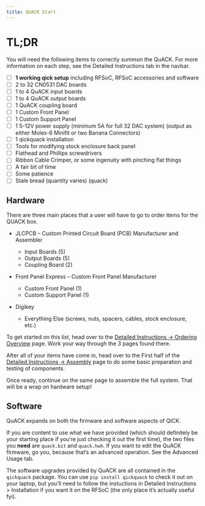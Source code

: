 ```yaml
---
title: QUACK Start
---
```


# TL;DR
You will need the following items to correctly summon the QuACK. For more information on each step, see the Detailed Instructions tab in the navbar.

- [ ] **1 working qick setup** including RFSoC, RFSoC accessories and software
- [ ] 2 to 32 CN0531 DAC boards
- [ ] 1 to 4 QuACK input boards
- [ ] 1 to 4 QuACK output boards
- [ ] 1 QuACK coupling board
- [ ] 1 Custom Front Panel
- [ ] 1 Custom Support Panel
- [ ] 1 5-12V power supply (minimum 5A for full 32 DAC system) (output as either Molex-6 Minifit or two Banana Connectors)
- [ ] 1 qickquack installation
- [ ] Tools for modifying stock enclosure back panel
- [ ] Flathead and Phillips screwdrivers
- [ ] Ribbon Cable Crimper, or some ingenuity with pinching flat things
- [ ] A fair bit of time
- [ ] Some patience
- [ ] Stale bread (quantity varies) (quack)
 

## Hardware

There are three main places that a user will have to go to order items for the QUACK box.

* JLCPCB – Custom Printed Circuit Board (PCB) Manufacturer and Assembler

    * Input Boards (5)
    * Output Boards (5)
    * Coupling Board (2)

* Front Panel Express – Custom Front Panel Manufacturer

    * Custom Front Panel (1)
    * Custom Support Panel (1)

* Digikey

    * Everything Else (screws, nuts, spacers, cables, stock enclosure, etc.)

To get started on this list, head over to the [Detailed Instructions -> Ordering Overview](/./Page_Ordering/ordering_overview.qmd) page. Work your way through the 3 pages found there.

After all of your items have come in, head over to the First half of the [Detailed Instructions -> Assembly](/./Page_Assembly/assembly_overview.qmd) page to do some basic preparation and testing of components.

Once ready, continue on the same page to assemble the full system. That will be a wrap on hardware setup!

## Software
QuACK expands on both the firmware and software aspects of QICK. 

If you are content to use what we have provided (which should definitely be your starting place if you're just checking it out the first time), the two files you **need** are `quack.bit` and `quack.hwh`. If you want to edit the QuACK firmware, go you, because that's an advanced operation. See the Advanced Usage tab. 

The software upgrades provided by QuACK are all contained in the `qickquack` package. You can use `pip install qickquack` to check it out on your laptop, but you'll need to follow the instuctions in Detailed Instructions > Installation if you want it on the RFSoC (the only place it's actually useful fyi).

